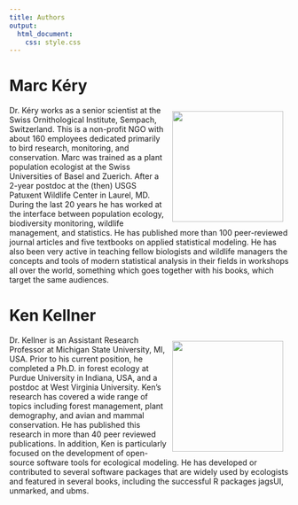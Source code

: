 ```yaml
---
title: Authors
output:
  html_document:
    css: style.css
---
```


# Marc Kéry

<img src="marc.jpeg" style="float: right; padding: 10px;" width="200"/>

Dr. Kéry works as a senior scientist at the Swiss Ornithological Institute, Sempach, Switzerland. This is a non-profit NGO with about 160 employees dedicated primarily to bird research, monitoring, and conservation. Marc was trained as a plant population ecologist at the Swiss Universities of Basel and Zuerich. After a 2-year postdoc at the (then) USGS Patuxent Wildlife Center in Laurel, MD. During the last 20 years he has worked at the interface between population ecology, biodiversity monitoring, wildlife management, and statistics. He has published more than 100 peer-reviewed journal articles and five textbooks on applied statistical modeling. He has also been very active in teaching fellow biologists and wildlife managers the concepts and tools of modern statistical analysis in their fields in workshops all over the world, something which goes together with his books, which target the same audiences.

# Ken Kellner

<img src="ken.jpg" style="float: right; padding: 10px;" width="200"/>

Dr. Kellner is an Assistant Research Professor at Michigan State University, MI, USA. Prior to his current position, he completed a Ph.D. in forest ecology at Purdue University in Indiana, USA, and a postdoc at West Virginia University. Ken's research has covered a wide range of topics including forest management, plant demography, and avian and mammal conservation. He has published this research in more than 40 peer reviewed publications. In addition, Ken is particularly focused on the development of open-source software tools for ecological modeling. He has developed or contributed to several software packages that are widely used by ecologists and featured in several books, including the successful R packages jagsUI, unmarked, and ubms.
